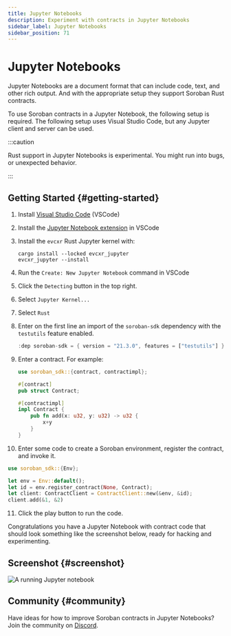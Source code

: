 ```yaml
---
title: Jupyter Notebooks
description: Experiment with contracts in Jupyter Notebooks
sidebar_label: Jupyter Notebooks
sidebar_position: 71
---
```


# Jupyter Notebooks

Jupyter Notebooks are a document format that can include code, text, and other rich output. And with the appropriate setup they support Soroban Rust contracts.

To use Soroban contracts in a Jupyter Notebook, the following setup is required. The following setup uses Visual Studio Code, but any Jupyter client and server can be used.

:::caution

Rust support in Jupyter Notebooks is experimental. You might run into bugs, or unexpected behavior.

:::

## Getting Started {#getting-started}

1. Install [Visual Studio Code] (VSCode)
2. Install the [Jupyter Notebook extension] in VSCode
3. Install the `evcxr` Rust Jupyter kernel with:
   ```
   cargo install --locked evcxr_jupyter
   evcxr_jupyter --install
   ```
4. Run the `Create: New Jupyter Notebook` command in VSCode
5. Click the `Detecting` button in the top right.
6. Select `Jupyter Kernel...`
7. Select `Rust`
8. Enter on the first line an import of the `soroban-sdk` dependency with the `testutils` feature enabled.
   ```rust
   :dep soroban-sdk = { version = "21.3.0", features = ["testutils"] }
   ```
9. Enter a contract. For example:

   ```rust
   use soroban_sdk::{contract, contractimpl};

   #[contract]
   pub struct Contract;

   #[contractimpl]
   impl Contract {
       pub fn add(x: u32, y: u32) -> u32 {
           x+y
       }
   }
   ```

10. Enter some code to create a Soroban environment, register the contract, and invoke it.

```rust
use soroban_sdk::{Env};

let env = Env::default();
let id = env.register_contract(None, Contract);
let client: ContractClient = ContractClient::new(&env, &id);
client.add(&1, &2)
```

11. Click the play button to run the code.

Congratulations you have a Jupyter Notebook with contract code that should look something like the screenshot below, ready for hacking and experimenting.

## Screenshot {#screenshot}

![A running Jupyter notebook](/assets/jupyter-notebooks.png)

## Community {#community}

Have ideas for how to improve Soroban contracts in Jupyter Notebooks? Join the community on [Discord].

[Discord]: https://discord.com/channels/897514728459468821/1263811925813366794
[Visual Studio Code]: https://code.visualstudio.com
[Jupyter Notebook extension]: https://marketplace.visualstudio.com/items?itemName=ms-toolsai.jupyter
[Jupyter Desktop]: https://github.com/jupyterlab/jupyterlab-desktop
